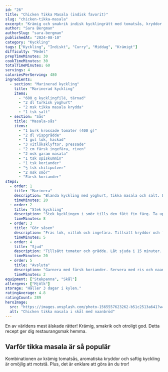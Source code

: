 ```yaml
---
id: "26"
title: "Chicken Tikka Masala (indisk favorit)"
slug: "chicken-tikka-masala"
excerpt: "Krämig och smakrik indisk kycklingrätt med tomatsås, kryddor och yoghurt. Perfekt till naanbröd!"
author: "Sara Bergman"
authorSlug: "sara-bergman"
publishedAt: "2024-08-10"
category: "Kyckling"
tags: ["Kyckling", "Indiskt", "Curry", "Middag", "Krämigt"]
difficulty: "Medel"
prepTimeMinutes: 30
cookTimeMinutes: 30
totalTimeMinutes: 60
servings: 4
caloriesPerServing: 480
ingredients:
  - section: "Marinerad kyckling"
    title: "Marinerad kyckling"
    items:
      - "600 g kycklingfilé, tärnad"
      - "2 dl turkisk yoghurt"
      - "2 msk tikka masala krydda"
      - "1 tsk salt"
  - section: "Sås"
    title: "Masala-sås"
    items:
      - "1 burk krossade tomater (400 g)"
      - "2 dl vispgrädde"
      - "1 gul lök, hackad"
      - "3 vitlöksklyftor, pressade"
      - "2 cm färsk ingefära, riven"
      - "2 msk garam masala"
      - "1 tsk spiskummin"
      - "1 tsk koriander"
      - "½ tsk chilipulver"
      - "2 msk smör"
      - "Färsk koriander"
steps:
  - order: 1
    title: "Marinera"
    description: "Blanda kyckling med yoghurt, tikka masala och salt. Låt stå i 20 minuter."
    timeMinutes: 20
  - order: 2
    title: "Stek kyckling"
    description: "Stek kycklingen i smör tills den fått fin färg. Ta upp."
    timeMinutes: 8
  - order: 3
    title: "Gör såsen"
    description: "Fräs lök, vitlök och ingefära. Tillsätt kryddor och fräs ytterligare 1 minut."
    timeMinutes: 5
  - order: 4
    title: "Sjud"
    description: "Tillsätt tomater och grädde. Låt sjuda i 15 minuter. Lägg tillbaka kycklingen."
    timeMinutes: 20
  - order: 5
    title: "Avsluta"
    description: "Garnera med färsk koriander. Servera med ris och naanbröd."
    timeMinutes: 2
equipment: ["Stekpanna", "Skål"]
allergens: ["Mjölk"]
storage: "Håller 3 dagar i kylen."
ratingAverage: 4.8
ratingCount: 289
heroImage:
  src: "https://images.unsplash.com/photo-1565557623262-b51c2513a641?w=800&q=80"
  alt: "Chicken tikka masala i skål med naanbröd"
---
```


En av världens mest älskade rätter! Krämig, smakrik och otroligt god. Detta recept ger dig restaurangsmak hemma.

## Varför tikka masala är så populär

Kombinationen av krämig tomatsås, aromatiska kryddor och saftig kyckling är omöjlig att motstå. Plus, det är enklare att göra än du tror!


